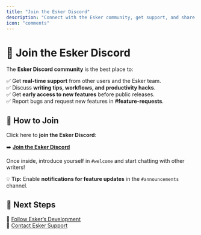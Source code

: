 ```yaml
---
title: "Join the Esker Discord"
description: "Connect with the Esker community, get support, and share writing tips in our Discord server."
icon: "comments"
---
```


# 💬 Join the Esker Discord  

The **Esker Discord community** is the best place to:  

✅ Get **real-time support** from other users and the Esker team.  
✅ Discuss **writing tips, workflows, and productivity hacks**.  
✅ Get **early access to new features** before public releases.  
✅ Report bugs and request new features in **#feature-requests**.  

## 🔗 **How to Join**  
Click here to **join the Esker Discord**:  

➡️ **[Join the Esker Discord](https://discord.gg/eskerapp)**  

Once inside, introduce yourself in `#welcome` and start chatting with other writers!

💡 **Tip:** Enable **notifications for feature updates** in the `#announcements` channel.
  
## 🎯 **Next Steps**  

📢 [Follow Esker’s Development](/community/follow-development)  
📩 [Contact Esker Support](/community/contact-support)  
